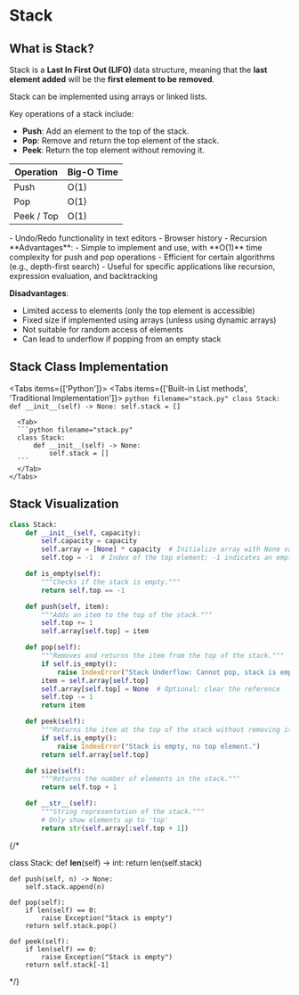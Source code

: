 # Stack

## What is Stack?

Stack is a **Last In First Out (LIFO)** data structure, meaning that the **last element added** will be the **first element to be removed**.

<Callout>
  Stack can be implemented using arrays or linked lists.
</Callout>

Key operations of a stack include:

- **Push**: Add an element to the top of the stack.
- **Pop**: Remove and return the top element of the stack.
- **Peek**: Return the top element without removing it.

| Operation | Big-O Time |
| --------- | ---------- |
| Push | O(1) |
| Pop | O(1) |
| Peek / Top | O(1) |

<Callout type="success" title="Real-World Applications of Stack">
  - Undo/Redo functionality in text editors
  - Browser history
  - Recursion
</Callout>

<Callout type="important" title="Advantages and Disadvantages of Stack">
  **Advantages**:
  - Simple to implement and use, with **O(1)** time complexity for push and pop operations
  - Efficient for certain algorithms (e.g., depth-first search)
  - Useful for specific applications like recursion, expression evaluation, and backtracking

  **Disadvantages**:
  - Limited access to elements (only the top element is accessible)
  - Fixed size if implemented using arrays (unless using dynamic arrays)
  - Not suitable for random access of elements
  - Can lead to underflow if popping from an empty stack
</Callout>

## Stack Class Implementation

<Tabs items={['Python']}>
  <Tab>
    <Tabs items={['Built-in List methods', 'Traditional Implementation']}>
      <Tab>
      ```python filename="stack.py"
      class Stack:
          def __init__(self) -> None:
              self.stack = []
      ```
      </Tab>

      <Tab>
      ```python filename="stack.py"
      class Stack:
          def __init__(self) -> None:
              self.stack = []
      ```
      </Tab>
    </Tabs>
  </Tab>
</Tabs> 

## Stack Visualization

```python
class Stack:
    def __init__(self, capacity):
        self.capacity = capacity
        self.array = [None] * capacity  # Initialize array with None values
        self.top = -1  # Index of the top element; -1 indicates an empty stack

    def is_empty(self):
        """Checks if the stack is empty."""
        return self.top == -1

    def push(self, item):
        """Adds an item to the top of the stack."""
        self.top += 1
        self.array[self.top] = item

    def pop(self):
        """Removes and returns the item from the top of the stack."""
        if self.is_empty():
            raise IndexError("Stack Underflow: Cannot pop, stack is empty.")
        item = self.array[self.top]
        self.array[self.top] = None  # Optional: clear the reference
        self.top -= 1
        return item

    def peek(self):
        """Returns the item at the top of the stack without removing it."""
        if self.is_empty():
            raise IndexError("Stack is empty, no top element.")
        return self.array[self.top]

    def size(self):
        """Returns the number of elements in the stack."""
        return self.top + 1

    def __str__(self):
        """String representation of the stack."""
        # Only show elements up to 'top'
        return str(self.array[:self.top + 1])
```

{/*

class Stack:
    def __len__(self) -> int:
        return len(self.stack)

    def push(self, n) -> None:
        self.stack.append(n)

    def pop(self):
        if len(self) == 0:
            raise Exception("Stack is empty")
        return self.stack.pop()

    def peek(self):
        if len(self) == 0:
            raise Exception("Stack is empty")
        return self.stack[-1]
*/}
